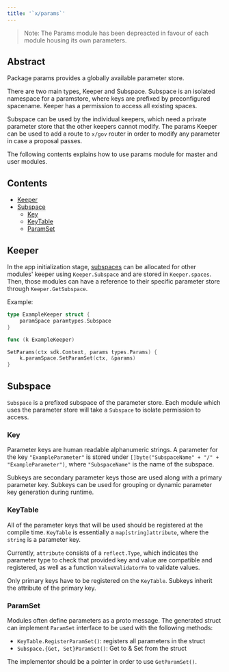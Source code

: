 ```yaml
---
title: '`x/params`'
---
```


> Note: The Params module has been depreacted in favour of each module housing its own parameters.

## Abstract

Package params provides a globally available parameter store.

There are two main types, Keeper and Subspace. Subspace is an isolated namespace for a
paramstore, where keys are prefixed by preconfigured spacename. Keeper has a
permission to access all existing spaces.

Subspace can be used by the individual keepers, which need a private parameter store
that the other keepers cannot modify. The params Keeper can be used to add a route to `x/gov` router in order to modify any parameter in case a proposal passes.

The following contents explains how to use params module for master and user modules.

## Contents

* [Keeper](#keeper)
* [Subspace](#subspace)
  * [Key](#key)
  * [KeyTable](#keytable)
  * [ParamSet](#paramset)

## Keeper

In the app initialization stage, [subspaces](#subspace) can be allocated for other modules' keeper using `Keeper.Subspace` and are stored in `Keeper.spaces`. Then, those modules can have a reference to their specific parameter store through `Keeper.GetSubspace`.

Example:

```go
type ExampleKeeper struct {
    paramSpace paramtypes.Subspace
}

func (k ExampleKeeper)

SetParams(ctx sdk.Context, params types.Params) {
    k.paramSpace.SetParamSet(ctx, &params)
}
```

## Subspace

`Subspace` is a prefixed subspace of the parameter store. Each module which uses the
parameter store will take a `Subspace` to isolate permission to access.

### Key

Parameter keys are human readable alphanumeric strings. A parameter for the key
`"ExampleParameter"` is stored under `[]byte("SubspaceName" + "/" + "ExampleParameter")`,
where `"SubspaceName"` is the name of the subspace.

Subkeys are secondary parameter keys those are used along with a primary parameter key.
Subkeys can be used for grouping or dynamic parameter key generation during runtime.

### KeyTable

All of the parameter keys that will be used should be registered at the compile
time. `KeyTable` is essentially a `map[string]attribute`, where the `string` is a parameter key.

Currently, `attribute` consists of a `reflect.Type`, which indicates the parameter
type to check that provided key and value are compatible and registered, as well as a function `ValueValidatorFn` to validate values.

Only primary keys have to be registered on the `KeyTable`. Subkeys inherit the
attribute of the primary key.

### ParamSet

Modules often define parameters as a proto message. The generated struct can implement
`ParamSet` interface to be used with the following methods:

* `KeyTable.RegisterParamSet()`: registers all parameters in the struct
* `Subspace.{Get, Set}ParamSet()`: Get to & Set from the struct

The implementor should be a pointer in order to use `GetParamSet()`.
